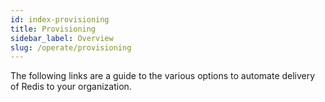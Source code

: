 ```yaml
---
id: index-provisioning
title: Provisioning
sidebar_label: Overview
slug: /operate/provisioning
---
```



The following links are a guide to the various options to automate delivery of Redis to your organization.

<div class="row">
   <div class="col">
    <RedisCard
        title="How to Deploy and Manage Redis Database on AWS Using Terraform"
        description="Deploy and Manage Redis Database on AWS using Terraform"
        page="/operate/provisioning/terraform"
        />
  </div>
  <div class="col">
    <RedisCard
        title="Azure Cache for Redis Enterprise using Terraform"
        description="Azure Cache for Redis Enterprise with Terraform"
        page="/operate/provisioning/azure-cache-terraform"
        />
  </div>
  <div class="col">
    <RedisCard
        title="Azure Cache for Redis Enterprise using Terraform with Private Link"
        description="Azure Cache for Redis Enterprise with Terraform with private Link"
        page="/operate/provisioning/azure-cache-terraform-private"
        />
  </div>

</div>
